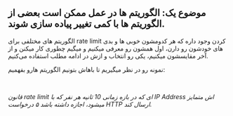 
## موضوع یک: الگوریتم ها <Note>در عمل ممکن است بعضی از الگوریتم ها با کمی تغییر پیاده سازی شوند.</Note>

الگوریتم های مختلفی برای
rate limit
کردن وجود داره که هر کدومشون خوبی ها و بدی های خودشون رو دارن، اول همشون رو معرفی میکنیم
و میگیم چطوری کار میکنن و از آخر مقایسشون میکنیم، یکی رو انتخاب و ازش در ادامه مطلب استفاده می‌کنیم.

نمونه رو در نظر میگیریم تا باهاش بتونیم الگوریتم هارو بفهمیم:

<br id="anchor-ratelimit-example" />

_قانون rate limit ای که در بازه زمانی 10 ثانیه هر نفر که با IP Address اش متمایز میشود، اجازه داشته باشد ۵ درخواست HTTP ارسال کند._

<FixedWindow />
<SlidingWindowLog />
